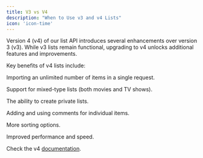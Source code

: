 ```yaml
---
title: V3 vs V4
description: "When to Use v3 and v4 Lists"
icon: 'icon-time'
---
```


Version 4 (v4) of our list API introduces several enhancements over version 3 (v3). While v3 lists remain functional, upgrading to v4 unlocks additional features and improvements.

Key benefits of v4 lists include:

Importing an unlimited number of items in a single request.

Support for mixed-type lists (both movies and TV shows).

The ability to create private lists.

Adding and using comments for individual items.

More sorting options.

Improved performance and speed.

Check the v4 [documentation](https://developer.themoviedb.org/v4/docs/getting-started).

